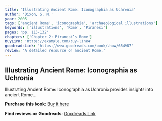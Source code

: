 ```yaml
---
title: 'Illustrating Ancient Rome: Iconographia as Uchronia'
author: 'Dixon, S. M.'
year: 2005
tags: ['ancient Rome', 'iconographia', 'archaeological illustrations']
keywords: ['illustrations', 'Rome', 'Piranesi']
pages: 'pp. 115-132'
chapters: ['Chapter 2: Piranesi’s Rome']
buyLink: 'https://example.com/buy-link4'
goodreadsLink: 'https://www.goodreads.com/book/show/654987'
review: 'A detailed resource on ancient Rome.'
---
```


## Illustrating Ancient Rome: Iconographia as Uchronia

Illustrating Ancient Rome: Iconographia as Uchronia provides insights into ancient Rome...

**Purchase this book**: [Buy it here](https://example.com/buy-link4)

**Find reviews on Goodreads**: [Goodreads Link](https://www.goodreads.com/book/show/654987)
